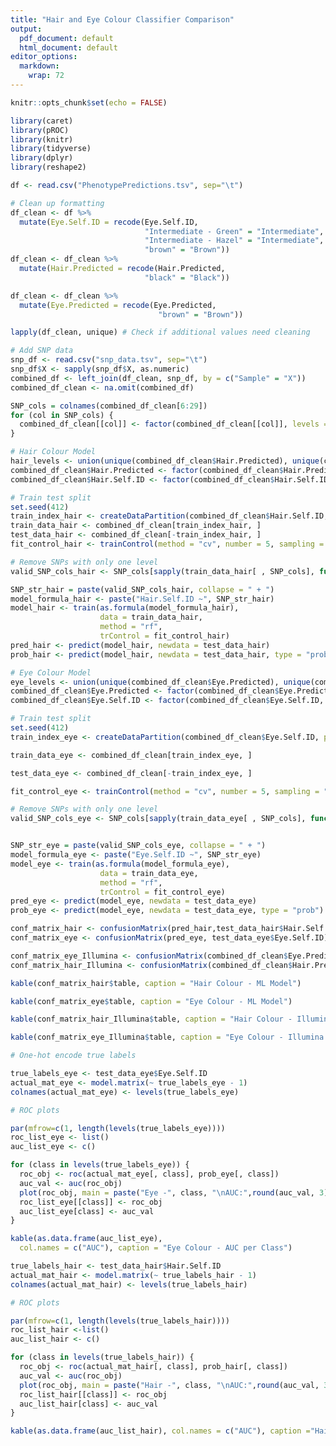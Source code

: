 ```yaml
---
title: "Hair and Eye Colour Classifier Comparison"
output:
  pdf_document: default
  html_document: default
editor_options:
  markdown:
    wrap: 72
---
```


```r
knitr::opts_chunk$set(echo = FALSE)
```

```r
library(caret)
library(pROC) 
library(knitr)
library(tidyverse)
library(dplyr)
library(reshape2)

```

```r
df <- read.csv("PhenotypePredictions.tsv", sep="\t")

# Clean up formatting
df_clean <- df %>%
  mutate(Eye.Self.ID = recode(Eye.Self.ID,
                              "Intermediate - Green" = "Intermediate",
                              "Intermediate - Hazel" = "Intermediate",
                              "brown" = "Brown"))
df_clean <- df_clean %>%
  mutate(Hair.Predicted = recode(Hair.Predicted,
                              "black" = "Black"))

df_clean <- df_clean %>%
  mutate(Eye.Predicted = recode(Eye.Predicted,
                                 "brown" = "Brown"))

lapply(df_clean, unique) # Check if additional values need cleaning

# Add SNP data 
snp_df <- read.csv("snp_data.tsv", sep="\t")
snp_df$X <- sapply(snp_df$X, as.numeric)
combined_df <- left_join(df_clean, snp_df, by = c("Sample" = "X"))
combined_df_clean <- na.omit(combined_df)

SNP_cols = colnames(combined_df_clean[6:29])
for (col in SNP_cols) {
  combined_df_clean[[col]] <- factor(combined_df_clean[[col]], levels = unique(combined_df_clean[[col]]))
}

# Hair Colour Model
hair_levels <- union(unique(combined_df_clean$Hair.Predicted), unique(combined_df_clean$Hair.Self.ID))
combined_df_clean$Hair.Predicted <- factor(combined_df_clean$Hair.Predicted, levels = hair_levels)
combined_df_clean$Hair.Self.ID <- factor(combined_df_clean$Hair.Self.ID, levels = hair_levels)

# Train test split
set.seed(412)
train_index_hair <- createDataPartition(combined_df_clean$Hair.Self.ID, p=0.8, list=FALSE)
train_data_hair <- combined_df_clean[train_index_hair, ]
test_data_hair <- combined_df_clean[-train_index_hair, ]
fit_control_hair <- trainControl(method = "cv", number = 5, sampling = "up") # Upsampled due to low counts in minority class (blonde) 

# Remove SNPs with only one level
valid_SNP_cols_hair <- SNP_cols[sapply(train_data_hair[ , SNP_cols], function(x) length(unique(x)) > 1)]

SNP_str_hair = paste(valid_SNP_cols_hair, collapse = " + ")
model_formula_hair <- paste("Hair.Self.ID ~", SNP_str_hair)
model_hair <- train(as.formula(model_formula_hair), 
                    data = train_data_hair,
                    method = "rf",
                    trControl = fit_control_hair)
pred_hair <- predict(model_hair, newdata = test_data_hair)
prob_hair <- predict(model_hair, newdata = test_data_hair, type = "prob")

# Eye Colour Model
eye_levels <- union(unique(combined_df_clean$Eye.Predicted), unique(combined_df_clean$Eye.Self.ID))
combined_df_clean$Eye.Predicted <- factor(combined_df_clean$Eye.Predicted, levels = eye_levels)
combined_df_clean$Eye.Self.ID <- factor(combined_df_clean$Eye.Self.ID, levels = eye_levels)

# Train test split
set.seed(412)
train_index_eye <- createDataPartition(combined_df_clean$Eye.Self.ID, p=0.8, list=FALSE)

train_data_eye <- combined_df_clean[train_index_eye, ]

test_data_eye <- combined_df_clean[-train_index_eye, ]

fit_control_eye <- trainControl(method = "cv", number = 5, sampling = "up") # Upsampled due to low counts in minority class (intermediate) 

# Remove SNPs with only one level
valid_SNP_cols_eye <- SNP_cols[sapply(train_data_eye[ , SNP_cols], function(x) length(unique(na.omit(x))) > 1)]


SNP_str_eye = paste(valid_SNP_cols_eye, collapse = " + ")
model_formula_eye <- paste("Eye.Self.ID ~", SNP_str_eye)
model_eye <- train(as.formula(model_formula_eye), 
                    data = train_data_eye,
                    method = "rf",
                    trControl = fit_control_eye)
pred_eye <- predict(model_eye, newdata = test_data_eye)
prob_eye <- predict(model_eye, newdata = test_data_eye, type = "prob")

conf_matrix_hair <- confusionMatrix(pred_hair,test_data_hair$Hair.Self.ID)
conf_matrix_eye <- confusionMatrix(pred_eye, test_data_eye$Eye.Self.ID)

conf_matrix_eye_Illumina <- confusionMatrix(combined_df_clean$Eye.Predicted, combined_df_clean$Eye.Self.ID)
conf_matrix_hair_Illumina <- confusionMatrix(combined_df_clean$Hair.Predicted, combined_df_clean$Hair.Self.ID)
```

```r
kable(conf_matrix_hair$table, caption = "Hair Colour - ML Model")
```

```r
kable(conf_matrix_eye$table, caption = "Eye Colour - ML Model")
```

```r
kable(conf_matrix_hair_Illumina$table, caption = "Hair Colour - Illumina Predictions")
```

```r
kable(conf_matrix_eye_Illumina$table, caption = "Eye Colour - Illumina Predictions")
```

```r
# One-hot encode true labels

true_labels_eye <- test_data_eye$Eye.Self.ID 
actual_mat_eye <- model.matrix(~ true_labels_eye - 1) 
colnames(actual_mat_eye) <- levels(true_labels_eye)

# ROC plots

par(mfrow=c(1, length(levels(true_labels_eye)))) 
roc_list_eye <- list()
auc_list_eye <- c()
```

```r
for (class in levels(true_labels_eye)) {
  roc_obj <- roc(actual_mat_eye[, class], prob_eye[, class]) 
  auc_val <- auc(roc_obj) 
  plot(roc_obj, main = paste("Eye -", class, "\nAUC:",round(auc_val, 3)), col = "blue", lwd = 2) 
  roc_list_eye[[class]] <- roc_obj 
  auc_list_eye[class] <- auc_val 
}

kable(as.data.frame(auc_list_eye),
  col.names = c("AUC"), caption = "Eye Colour - AUC per Class")
```

```r
true_labels_hair <- test_data_hair$Hair.Self.ID 
actual_mat_hair <- model.matrix(~ true_labels_hair - 1) 
colnames(actual_mat_hair) <- levels(true_labels_hair)

# ROC plots

par(mfrow=c(1, length(levels(true_labels_hair)))) 
roc_list_hair <-list() 
auc_list_hair <- c()
```

```r
for (class in levels(true_labels_hair)) {
  roc_obj <- roc(actual_mat_hair[, class], prob_hair[, class]) 
  auc_val <- auc(roc_obj) 
  plot(roc_obj, main = paste("Hair -", class, "\nAUC:",round(auc_val, 3)), col = "blue", lwd = 2) 
  roc_list_hair[[class]] <- roc_obj 
  auc_list_hair[class] <- auc_val 
}
```

```r
kable(as.data.frame(auc_list_hair), col.names = c("AUC"), caption ="Hair Colour - AUC per Class")
```
